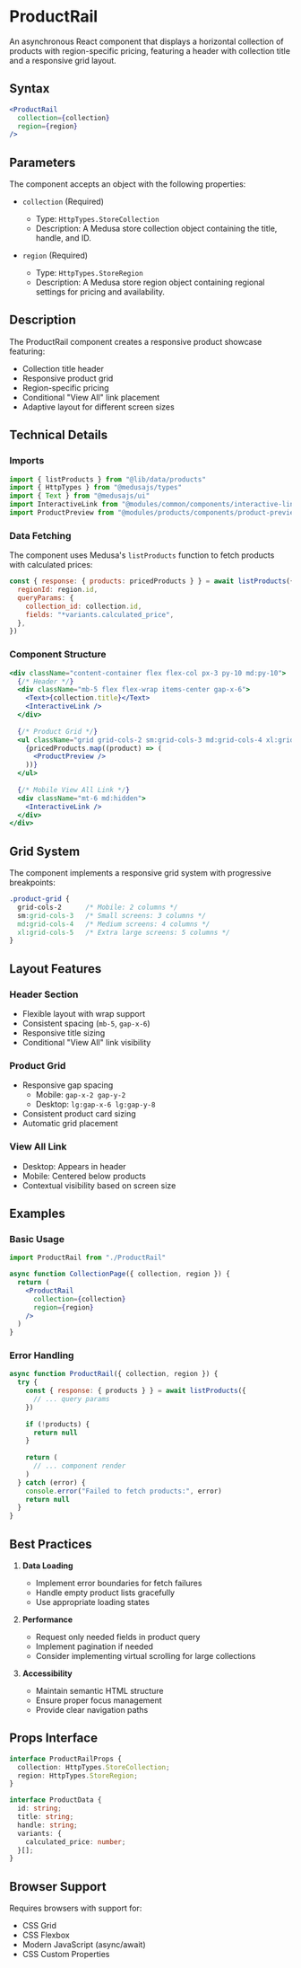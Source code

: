 # ProductRail

An asynchronous React component that displays a horizontal collection of products with region-specific pricing, featuring a header with collection title and a responsive grid layout.

## Syntax

```jsx copy
<ProductRail
  collection={collection}
  region={region}
/>
```

## Parameters

The component accepts an object with the following properties:

- `collection` (Required)
  - Type: `HttpTypes.StoreCollection`
  - Description: A Medusa store collection object containing the title, handle, and ID.

- `region` (Required)
  - Type: `HttpTypes.StoreRegion`
  - Description: A Medusa store region object containing regional settings for pricing and availability.

## Description

The ProductRail component creates a responsive product showcase featuring:
- Collection title header
- Responsive product grid
- Region-specific pricing
- Conditional "View All" link placement
- Adaptive layout for different screen sizes

## Technical Details

### Imports

```javascript copy
import { listProducts } from "@lib/data/products"
import { HttpTypes } from "@medusajs/types"
import { Text } from "@medusajs/ui"
import InteractiveLink from "@modules/common/components/interactive-link"
import ProductPreview from "@modules/products/components/product-preview"
```

### Data Fetching

The component uses Medusa's `listProducts` function to fetch products with calculated prices:

```javascript copy
const { response: { products: pricedProducts } } = await listProducts({
  regionId: region.id,
  queryParams: {
    collection_id: collection.id,
    fields: "*variants.calculated_price",
  },
})
```

### Component Structure

```jsx copy
<div className="content-container flex flex-col px-3 py-10 md:py-10">
  {/* Header */}
  <div className="mb-5 flex flex-wrap items-center gap-x-6">
    <Text>{collection.title}</Text>
    <InteractiveLink />
  </div>
  
  {/* Product Grid */}
  <ul className="grid grid-cols-2 sm:grid-cols-3 md:grid-cols-4 xl:grid-cols-5">
    {pricedProducts.map((product) => (
      <ProductPreview />
    ))}
  </ul>
  
  {/* Mobile View All Link */}
  <div className="mt-6 md:hidden">
    <InteractiveLink />
  </div>
</div>
```

## Grid System

The component implements a responsive grid system with progressive breakpoints:

```css copy
.product-grid {
  grid-cols-2      /* Mobile: 2 columns */
  sm:grid-cols-3   /* Small screens: 3 columns */
  md:grid-cols-4   /* Medium screens: 4 columns */
  xl:grid-cols-5   /* Extra large screens: 5 columns */
}
```

## Layout Features

### Header Section
- Flexible layout with wrap support
- Consistent spacing (`mb-5`, `gap-x-6`)
- Responsive title sizing
- Conditional "View All" link visibility

### Product Grid
- Responsive gap spacing
  - Mobile: `gap-x-2 gap-y-2`
  - Desktop: `lg:gap-x-6 lg:gap-y-8`
- Consistent product card sizing
- Automatic grid placement

### View All Link
- Desktop: Appears in header
- Mobile: Centered below products
- Contextual visibility based on screen size

## Examples

### Basic Usage

```jsx copy
import ProductRail from "./ProductRail"

async function CollectionPage({ collection, region }) {
  return (
    <ProductRail
      collection={collection}
      region={region}
    />
  )
}
```

### Error Handling

```jsx copy
async function ProductRail({ collection, region }) {
  try {
    const { response: { products } } = await listProducts({
      // ... query params
    })
    
    if (!products) {
      return null
    }
    
    return (
      // ... component render
    )
  } catch (error) {
    console.error("Failed to fetch products:", error)
    return null
  }
}
```

## Best Practices

1. **Data Loading**
   - Implement error boundaries for fetch failures
   - Handle empty product lists gracefully
   - Use appropriate loading states

2. **Performance**
   - Request only needed fields in product query
   - Implement pagination if needed
   - Consider implementing virtual scrolling for large collections

3. **Accessibility**
   - Maintain semantic HTML structure
   - Ensure proper focus management
   - Provide clear navigation paths

## Props Interface

```typescript copy
interface ProductRailProps {
  collection: HttpTypes.StoreCollection;
  region: HttpTypes.StoreRegion;
}

interface ProductData {
  id: string;
  title: string;
  handle: string;
  variants: {
    calculated_price: number;
  }[];
}
```

## Browser Support

Requires browsers with support for:
- CSS Grid
- CSS Flexbox
- Modern JavaScript (async/await)
- CSS Custom Properties

